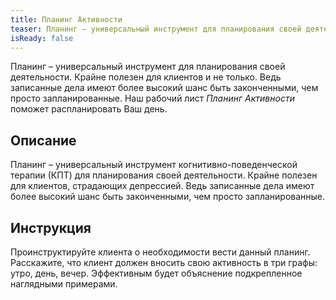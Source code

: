 ```yaml
---
title: Планинг Активности
teaser: Планинг – универсальный инструмент для планирования своей деятельности. Крайне полезен для клиентов и не только. Ведь записанные дела имеют более высокий шанс быть законченными, чем просто запланированные. Наш рабочий лист *Планинг Активности* поможет распланировать Ваш день.
isReady: false
---
```


Планинг – универсальный инструмент для планирования своей деятельности. Крайне полезен для клиентов и не только. Ведь записанные дела имеют более высокий шанс быть законченными, чем просто запланированные. Наш рабочий лист *Планинг Активности* поможет распланировать Ваш день.
 
## Описание
Планинг – универсальный инструмент когнитивно-поведенческой терапии
(КПТ) для планирования своей деятельности. Крайне полезен для клиентов,
страдающих депрессией. Ведь записанные дела имеют более высокий шанс
быть законченными, чем просто запланированные.

## Инструкция

Проинструктируйте клиента о необходимости вести данный планинг.
Расскажите, что клиент должен вносить свою активность в три графы: утро,
день, вечер. Эффективным будет объяснение подкрепленное наглядными
примерами.
